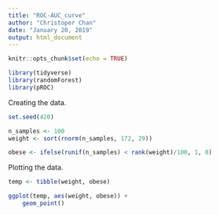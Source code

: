 ```yaml
---
title: "ROC-AUC_curve"
author: "Christoper Chan"
date: "January 20, 2019"
output: html_document
---
```


```r
knitr::opts_chunk$set(echo = TRUE)
```

```r
library(tidyverse)
library(randomForest)
library(pROC)
```

Creating the data.
```r
set.seed(420)

n_samples <- 100
weight <- sort(rnorm(n_samples, 172, 29))

obese <- ifelse(runif(n_samples) < rank(weight)/100, 1, 0)
```

Plotting the data.
```r
temp <- tibble(weight, obese)

ggplot(temp, aes(weight, obese)) + 
    geom_point()
```

```r

```


